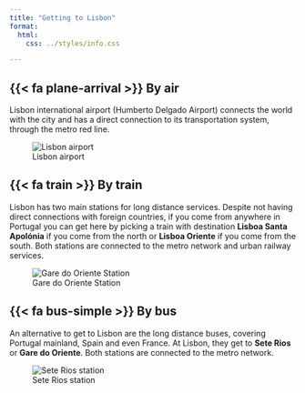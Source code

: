 ```yaml
---
title: "Getting to Lisbon"
format:
  html:
    css: ../styles/info.css

---
```


## {{< fa plane-arrival >}} By air 

Lisbon international airport (Humberto Delgado Airport) connects the world with the city and has a direct connection to its transportation system, through the metro red line.

![Lisbon airport](https://upload.wikimedia.org/wikipedia/commons/2/20/Aeroporto_Humberto_Delgado_%28Portela_Airport_Aeroporto_de_Lisboa%29%2C_Lisbon%2C_Portugal_%2851323558287%29.jpg)

## {{< fa train >}} By train

Lisbon has two main stations for long distance services. Despite not having direct connections with foreign countries, if you come from anywhere in Portugal you can get here by picking a train with destination **Lisboa Santa Apolónia** if you come from the north or **Lisboa Oriente** if you come from the south. Both stations are connected to the metro network and urban railway services.

![Gare do Oriente Station](https://lisboaparapessoas.pt/wp-content/uploads/2022/02/garedooriente_01-1024x683.jpg)

## {{< fa bus-simple >}} By bus

An alternative to get to Lisbon are the long distance buses, covering Portugal mainland, Spain and even France. At Lisbon, they get to **Sete Rios** or **Gare do Oriente**. Both stations are connected to the metro network.

![Sete Rios station](https://i0.wp.com/amensagem.pt/wp-content/uploads/2022/06/RestartInterfaceSeteRios-4024.jpg?fit=1500%2C1000&quality=89&ssl=1)


